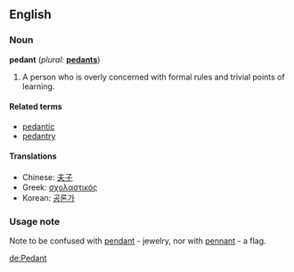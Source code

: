 ==English==

===Noun===
'''pedant'''  (''plural:'' '''[[pedants]]''')
# A person who is overly concerned with formal rules and trivial points of learning.

====Related terms====
*[[pedantic]]
*[[pedantry]]

====Translations====
*Chinese: [[夫子]]
*Greek: [[σχολαστικός]] {{m}}
*Korean: [[공론가]]

===Usage note===
Note to be confused with [[pendant]] - jewelry, nor with [[pennant]] - a flag.

[[de:Pedant]]
